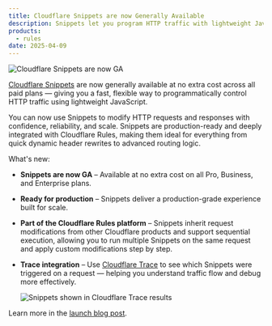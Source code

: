 ```yaml
---
title: Cloudflare Snippets are now Generally Available
description: Snippets let you program HTTP traffic with lightweight JavaScript — now GA and ready for production.
products:
  - rules
date: 2025-04-09
---
```


![Cloudflare Snippets are now GA](~/assets/images/changelog/rules/snippets-ga.png)

[Cloudflare Snippets](/rules/snippets/) are now generally available at no extra cost across all paid plans — giving you a fast, flexible way to programmatically control HTTP traffic using lightweight JavaScript.

You can now use Snippets to modify HTTP requests and responses with confidence, reliability, and scale. Snippets are production-ready and deeply integrated with Cloudflare Rules, making them ideal for everything from quick dynamic header rewrites to advanced routing logic.

What's new:

- **Snippets are now GA** – Available at no extra cost on all Pro, Business, and Enterprise plans.
- **Ready for production** – Snippets deliver a production-grade experience built for scale.
- **Part of the Cloudflare Rules platform** – Snippets inherit request modifications from other Cloudflare products and support sequential execution, allowing you to run multiple Snippets on the same request and apply custom modifications step by step.
- **Trace integration** – Use [Cloudflare Trace](/rules/trace-request/) to see which Snippets were triggered on a request — helping you understand traffic flow and debug more effectively.

  ![Snippets shown in Cloudflare Trace results](~/assets/images/changelog/rules/snippets-ga-trace.gif)

Learn more in the [launch blog post](https://blog.cloudflare.com/snippets/).
